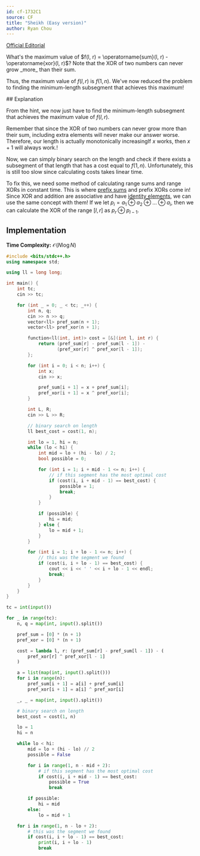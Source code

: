 ```yaml
---
id: cf-1732C1
source: CF
title: "Sheikh (Easy version)"
author: Ryan Chou
---
```


[Official Editorial](https://codeforces.com/blog/entry/108327)

<Spoiler title="Hint 1">
What's the maximum value of $f(l, r) = \operatorname{sum}(l, r) - \operatorname{xor}(l, r)$?
</Spoiler>

<Spoiler title="Hint 1 (answer)">
Note that the XOR of two numbers can never grow _more_ than their sum.

Thus, the maximum value of $f(l, r)$ is $f(1, n)$.
We've now reduced the problem to finding the minimum-length subsegment that achieves this maximum!
</Spoiler>

<Spoiler title="Solution">
## Explanation

From the hint, we now just have to find the minimum-length subsegment that achieves the maximum value of $f(l, r)$.

Remember that since the XOR of two numbers can never grow more than their sum, including extra elements will never make our answer worse. Therefore, our length is actually monotonically increasing<Asterisk>If $x$ works, then $x + 1$ will always work.</Asterisk>!

Now, we can simply binary search on the length and check if there exists a subsegment of that length that has a cost equal to $f(1, n)$. Unfortunately, this is still too slow since calculating costs takes linear time.

To fix this, we need some method of calculating range sums and range XORs in constant time. This is where [prefix sums](/silver/prefix-sums) and prefix XORs come in!
Since XOR and addition are associative and have [identity elements](https://en.wikipedia.org/wiki/Identity_element), we can use the same concept with them! If we let $p_i = a_1 \oplus a_2 \oplus \dots \oplus a_i$, then we can calculate the XOR of the range $[l, r]$ as $p_r \oplus p_{l - 1}$.


## Implementation

**Time Complexity:** $\mathcal{O}(N \log N)$

<LanguageSection>
<CPPSection>

```cpp
#include <bits/stdc++.h>
using namespace std;

using ll = long long;

int main() {
	int tc;
	cin >> tc;

	for (int _ = 0; _ < tc; _++) {
		int n, q;
		cin >> n >> q;
		vector<ll> pref_sum(n + 1);
		vector<ll> pref_xor(n + 1);

		function<ll(int, int)> cost = [&](int l, int r) {
			return (pref_sum[r] - pref_sum[l - 1]) -
			       (pref_xor[r] ^ pref_xor[l - 1]);
		};

		for (int i = 0; i < n; i++) {
			int x;
			cin >> x;

			pref_sum[i + 1] = x + pref_sum[i];
			pref_xor[i + 1] = x ^ pref_xor[i];
		}

		int L, R;
		cin >> L >> R;

		// binary search on length
		ll best_cost = cost(1, n);

		int lo = 1, hi = n;
		while (lo < hi) {
			int mid = lo + (hi - lo) / 2;
			bool possible = 0;

			for (int i = 1; i + mid - 1 <= n; i++) {
				// if this segment has the most optimal cost
				if (cost(i, i + mid - 1) == best_cost) {
					possible = 1;
					break;
				}
			}

			if (possible) {
				hi = mid;
			} else {
				lo = mid + 1;
			}
		}

		for (int i = 1; i + lo - 1 <= n; i++) {
			// this was the segment we found
			if (cost(i, i + lo - 1) == best_cost) {
				cout << i << ' ' << i + lo - 1 << endl;
				break;
			}
		}
	}
}
```
</CPPSection>

<PySection>

```py
tc = int(input())

for _ in range(tc):
	n, q = map(int, input().split())

	pref_sum = [0] * (n + 1)
	pref_xor = [0] * (n + 1)

	cost = lambda l, r: (pref_sum[r] - pref_sum[l - 1]) - (
		pref_xor[r] ^ pref_xor[l - 1]
	)

	a = list(map(int, input().split()))
	for i in range(n):
		pref_sum[i + 1] = a[i] + pref_sum[i]
		pref_xor[i + 1] = a[i] ^ pref_xor[i]

	_, _ = map(int, input().split())

	# binary search on length
	best_cost = cost(1, n)

	lo = 1
	hi = n

	while lo < hi:
		mid = lo + (hi - lo) // 2
		possible = False

		for i in range(1, n - mid + 2):
			# if this segment has the most optimal cost
			if cost(i, i + mid - 1) == best_cost:
				possible = True
				break

		if possible:
			hi = mid
		else:
			lo = mid + 1

	for i in range(1, n - lo + 2):
		# this was the segment we found
		if cost(i, i + lo - 1) == best_cost:
			print(i, i + lo - 1)
			break
```
</PySection>
</LanguageSection>
</Spoiler>

